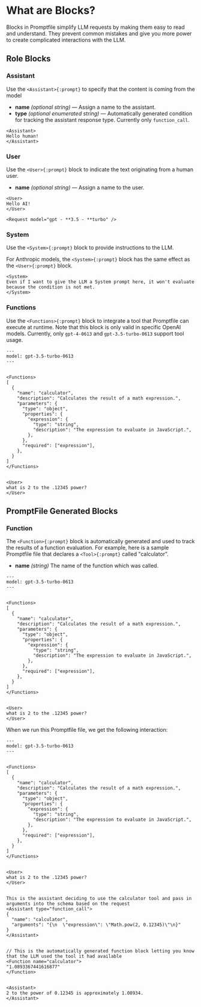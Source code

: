 
# What are Blocks?

Blocks in Promptfile simplify LLM requests by making them easy to read and understand. They prevent common mistakes and give you more power to create complicated interactions with the LLM.

## Role Blocks

### Assistant
Use the `<Assistant>{:prompt}` to specify that the content is coming from the model

 - **name** <i>(optional string) </i>— Assign a name to the assistant.
 - **type** <i>(optional enumerated string)</i> — Automatically generated condition for tracking the assistant response type. Currently only `function_call`.

```prompt copy filename="assistantBlock_example.prompt"
<Assistant>
Hello human!
</Assistant>
```


### User

Use the `<User>{:prompt}` block to indicate the text originating from a human user.

 - **name** <i>(optional string)  </i> — Assign a name to the user.

```prompt copy filename="user_example.prompt"
<User>
Hello AI!
</User>

<Request model="gpt - **3.5 - **turbo" />
```
### System

Use the `<System>{:prompt}` block to provide instructions to the LLM.

For Anthropic models, the `<System>{:prompt}` block has the same effect as the `<User>{:prompt}` block.


```prompt copy filename="system_example.prompt"
<System>
Even if I want to give the LLM a System prompt here, it won't evaluate because the condition is not met.
</System>
```


### Functions

Use the `<Functions>{:prompt}` block to integrate a tool that Promptfile can execute at runtime. Note that this block is only valid in specific OpenAI models. Currently, only `gpt-4-0613` and `gpt-3.5-turbo-0613` support tool usage.

```prompt copy filename="function.prompt"
---
model: gpt-3.5-turbo-0613
---


<Functions>
[
  {
    "name": "calculator",
    "description": "Calculates the result of a math expression.",
    "parameters": {
      "type": "object",
      "properties": {
        "expression": {
          "type": "string",
          "description": "The expression to evaluate in JavaScript.",
        },
      },
      "required": ["expression"],
    },
  }
]
</Functions>


<User>
what is 2 to the .12345 power?
</User>
```

## PromptFile Generated Blocks

### Function

The `<Function>{:prompt}` block is automatically generated and used to track the results of a function evaluation. For example, here is a sample Promptfile file that declares a `<Tool>{:prompt}` called "calculator".

 - **name** <i>(string)</i> The name of the function which was called.

```prompt copy filename="function_example.prompt"
---
model: gpt-3.5-turbo-0613
---


<Functions>
[
  {
    "name": "calculator",
    "description": "Calculates the result of a math expression.",
    "parameters": {
      "type": "object",
      "properties": {
        "expression": {
          "type": "string",
          "description": "The expression to evaluate in JavaScript.",
        },
      },
      "required": ["expression"],
    },
  }
]
</Functions>


<User>
what is 2 to the .12345 power?
</User>
```


When we run this Promptfile file, we get the following interaction:

```prompt
---
model: gpt-3.5-turbo-0613
---


<Functions>
[
  {
    "name": "calculator",
    "description": "Calculates the result of a math expression.",
    "parameters": {
      "type": "object",
      "properties": {
        "expression": {
          "type": "string",
          "description": "The expression to evaluate in JavaScript.",
        },
      },
      "required": ["expression"],
    },
  }
]
</Functions>


<User>
what is 2 to the .12345 power?
</User>


This is the assistant deciding to use the calculator tool and pass in arguments into the schema based on the request
<Assistant type="function_call">
{
  "name": "calculator",
  "arguments": "{\n  \"expression\": \"Math.pow(2, 0.12345)\"\n}"
}
</Assistant>


// This is the automatically generated function block letting you know that the LLM used the tool it had available
<Function name="calculator">
"1.0893367441616877"
</Function>


<Assistant>
2 to the power of 0.12345 is approximately 1.08934.
</Assistant>
```